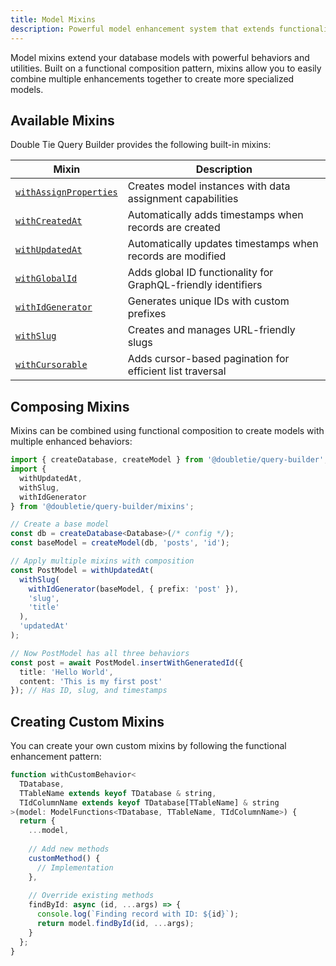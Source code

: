 ```yaml
---
title: Model Mixins
description: Powerful model enhancement system that extends functionality with reusable, composable patterns
---
```

Model mixins extend your database models with powerful behaviors and utilities. Built on a functional composition pattern, mixins allow you to easily combine multiple enhancements together to create more specialized models.

## Available Mixins

Double Tie Query Builder provides the following built-in mixins:

| Mixin | Description |
| ----- | ----------- |
| [`withAssignProperties`](/packages/query-builder/mixins/assign) | Creates model instances with data assignment capabilities |
| [`withCreatedAt`](/packages/query-builder/mixins/created-at) | Automatically adds timestamps when records are created |
| [`withUpdatedAt`](/packages/query-builder/mixins/updated-at) | Automatically updates timestamps when records are modified |
| [`withGlobalId`](/packages/query-builder/mixins/global-id) | Adds global ID functionality for GraphQL-friendly identifiers |
| [`withIdGenerator`](/packages/query-builder/mixins/id-generator) | Generates unique IDs with custom prefixes |
| [`withSlug`](/packages/query-builder/mixins/slug) | Creates and manages URL-friendly slugs |
| [`withCursorable`](/packages/query-builder/mixins/cursorable) | Adds cursor-based pagination for efficient list traversal |

## Composing Mixins

Mixins can be combined using functional composition to create models with multiple enhanced behaviors:

```typescript
import { createDatabase, createModel } from '@doubletie/query-builder';
import {
  withUpdatedAt,
  withSlug,
  withIdGenerator
} from '@doubletie/query-builder/mixins';

// Create a base model
const db = createDatabase<Database>(/* config */);
const baseModel = createModel(db, 'posts', 'id');

// Apply multiple mixins with composition
const PostModel = withUpdatedAt(
  withSlug(
    withIdGenerator(baseModel, { prefix: 'post' }),
    'slug',
    'title'
  ),
  'updatedAt'
);

// Now PostModel has all three behaviors
const post = await PostModel.insertWithGeneratedId({
  title: 'Hello World',
  content: 'This is my first post'
}); // Has ID, slug, and timestamps
```

## Creating Custom Mixins

You can create your own custom mixins by following the functional enhancement pattern:

```typescript
function withCustomBehavior<
  TDatabase,
  TTableName extends keyof TDatabase & string,
  TIdColumnName extends keyof TDatabase[TTableName] & string
>(model: ModelFunctions<TDatabase, TTableName, TIdColumnName>) {
  return {
    ...model,
    
    // Add new methods
    customMethod() {
      // Implementation
    },
    
    // Override existing methods
    findById: async (id, ...args) => {
      console.log(`Finding record with ID: ${id}`);
      return model.findById(id, ...args);
    }
  };
}
```